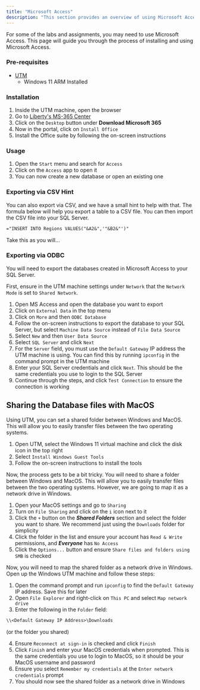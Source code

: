 ```yaml
---
title: "Microsoft Access"
description: "This section provides an overview of using Microsoft Access."
---
```


For some of the labs and assignments, you may need to use Microsoft Access. This page will guide you through the process of installing and using Microsoft Access.

### Pre-requisites
- [UTM](https://mac.getutm.app/)
    - Windows 11 ARM Installed

### Installation
1. Inside the UTM machine, open the browser
2. Go to [Liberty's MS-365 Center](https://www.liberty.edu/information-services/products/microsoft-365/)
3. Click on the `Desktop` button under **Download Microsoft 365**
4. Now in the portal, click on `Install Office`
5. Install the Office suite by following the on-screen instructions

### Usage
1. Open the `Start` menu and search for `Access`
2. Click on the `Access` app to open it
3. You can now create a new database or open an existing one

### Exporting via CSV Hint
You can also export via CSV, and we have a small hint to help with that. The formula below will help you export a table to a CSV file. You can then import the CSV file into your SQL Server.

```txt
="INSERT INTO Regions VALUES("&A2&",'"&B2&"')"
```

Take this as you will...

### Exporting via ODBC
You will need to export the databases created in Microsoft Access to your SQL Server.

First, ensure in the UTM machine settings under `Network` that the `Network Mode` is set to `Shared Network`.

1. Open MS Access and open the database you want to export
2. Click on `External Data` in the top menu
3. Click on `More` and then `ODBC Database`
4. Follow the on-screen instructions to export the database to your SQL Server, but select `Machine Data Source` instead of `File Data Source`
5. Select `New` and then `User Data Source`
6. Select `SQL Server` and click `Next`
7. For the `Server` field, you must use the `Default Gateway` IP address the UTM machine is using. You can find this by running `ipconfig` in the command prompt in the UTM machine
8. Enter your SQL Server credentials and click `Next`. This should be the same credentials you use to login to the SQL Server
9. Continue through the steps, and click `Test Connection` to ensure the connection is working


## Sharing the Database files with MacOS
Using UTM, you can set a shared folder between Windows and MacOS. This will allow you to easily transfer files between the two operating systems.

1. Open UTM, select the Windows 11 virtual machine and click the disk icon in the top right
2. Select `Install Windows Guest Tools`
3. Follow the on-screen instructions to install the tools

Now, the process gets to be a bit tricky. You will need to share a folder between Windows and MacOS. This will allow you to easily transfer files between the two operating systems. However, we are going to map it as a network drive in Windows.

1. Open your MacOS settings and go to `Sharing`
2. Turn on `File Sharing` and click on the `i` icon next to it
3. Click the `+` button on the ***Shared Folders*** section and select the folder you want to share. We recommend just using the `Downloads` folder for simplicity
4. Click the folder in the list and ensure your account has `Read & Write` permissions, and ***Everyone*** has `No Access`
5. Click the `Options...` button and ensure `Share files and folders using SMB` is checked

Now, you will need to map the shared folder as a network drive in Windows. Open up the Windows UTM machine and follow these steps:

1. Open the command prompt and run `ipconfig` to find the `Default Gateway` IP address. Save this for later
2. Open `File Explorer` and right-click on `This PC` and select `Map network drive`
3. Enter the following in the `Folder` field: 
```txt 
\\<Default Gateway IP Address>\Downloads
``` 
(or the folder you shared)

4. Ensure `Reconnect at sign-in` is checked and click `Finish`
5. Click `Finish` and enter your MacOS credentials when prompted. This is the same credentials you use to login to MacOS, so it should be your MacOS username and password
6. Ensure you select `Remember my credentials` at the `Enter network credentials` prompt
7. You should now see the shared folder as a network drive in Windows